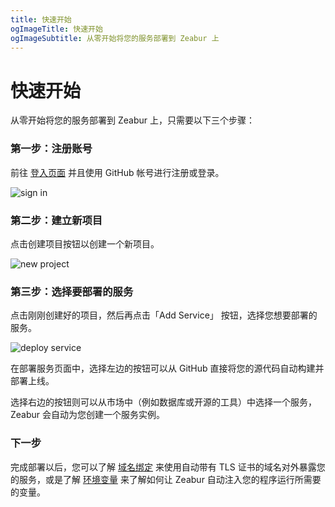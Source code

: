 ```yaml
---
title: 快速开始
ogImageTitle: 快速开始
ogImageSubtitle: 从零开始将您的服务部署到 Zeabur 上
---
```


# 快速开始

从零开始将您的服务部署到 Zeabur 上，只需要以下三个步骤：

### 第一步：注册账号

前往 [登入页面](https://dash.zeabur.com/login) 并且使用 GitHub 帐号进行注册或登录。

![sign in](/sign-in-screenshot.png)

### 第二步：建立新项目

点击创建项目按钮以创建一个新项目。

![new project](/create-project-screenshot.png)

### 第三步：选择要部署的服务

点击刚刚创建好的项目，然后再点击「Add Service」 按钮，选择您想要部署的服务。

![deploy service](/deploy-service-screenshot.png)

在部署服务页面中，选择左边的按钮可以从 GitHub 直接将您的源代码自动构建并部署上线。

选择右边的按钮则可以从市场中（例如数据库或开源的工具）中选择一个服务，Zeabur 会自动为您创建一个服务实例。

### 下一步

完成部署以后，您可以了解 [域名绑定](/zh-CN/deploy/domain-binding) 来使用自动带有 TLS 证书的域名对外暴露您的服务，或是了解 [环境变量](/zh-CN/environment/variables) 来了解如何让 Zeabur 自动注入您的程序运行所需要的变量。

